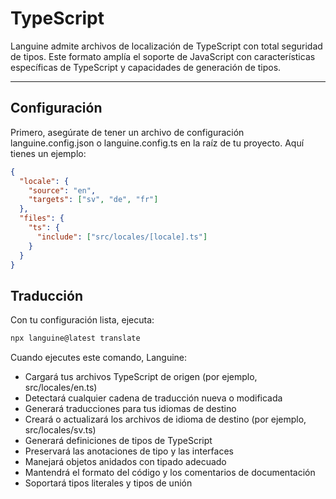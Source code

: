 # TypeScript

Languine admite archivos de localización de TypeScript con total seguridad de tipos. Este formato amplía el soporte de JavaScript con características específicas de TypeScript y capacidades de generación de tipos.

---

## Configuración

Primero, asegúrate de tener un archivo de configuración languine.config.json o languine.config.ts en la raíz de tu proyecto. Aquí tienes un ejemplo:

```json
{
  "locale": {
    "source": "en",
    "targets": ["sv", "de", "fr"]
  },
  "files": {
    "ts": {
      "include": ["src/locales/[locale].ts"]
    }
  }
}
```

## Traducción

Con tu configuración lista, ejecuta:

```bash
npx languine@latest translate
```

Cuando ejecutes este comando, Languine:

- Cargará tus archivos TypeScript de origen (por ejemplo, src/locales/en.ts)
- Detectará cualquier cadena de traducción nueva o modificada
- Generará traducciones para tus idiomas de destino
- Creará o actualizará los archivos de idioma de destino (por ejemplo, src/locales/sv.ts)
- Generará definiciones de tipos de TypeScript
- Preservará las anotaciones de tipo y las interfaces
- Manejará objetos anidados con tipado adecuado
- Mantendrá el formato del código y los comentarios de documentación
- Soportará tipos literales y tipos de unión
